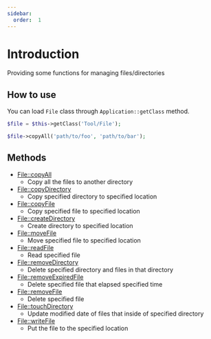 ```yaml
---
sidebar:
  order:  1
---
```


# Introduction

Providing some functions for managing files/directories

## How to use

You can load `File` class through `Application::getClass` method.

```php title="Controller"
$file = $this->getClass('Tool/File');

$file->copyAll('path/to/foo', 'path/to/bar');
```

## Methods

- [File::copyAll](/docs/fegg/library/file/methods/copyall)
  - Copy all the files to another directory
- [File::copyDirectory](/docs/fegg/library/file/methods/copydirectory)
  - Copy specified directory to specified location
- [File::copyFile](/docs/fegg/library/file/methods/copyfile)
  - Copy specified file to specified location
- [File::createDirectory](/docs/fegg/library/file/methods/createdirectory)
  - Create directory to specified location
- [File::moveFile](/docs/fegg/library/file/methods/movefile)
  - Move specified file to specified location
- [File::readFile](/docs/fegg/library/file/methods/readfile)
  - Read specified file
- [File::removeDirectory](/docs/fegg/library/file/methods/removedirectory)
  - Delete specified directory and files in that directory
- [File::removeExpiredFile](/docs/fegg/library/file/methods/removeexpiredfile)
  - Delete specified file that elapsed specified time
- [File::removeFile](/docs/fegg/library/file/methods/removefile)
  - Delete specified file
- [File::touchDirectory](/docs/fegg/library/file/methods/touchdirectory)
  - Update modified date of files that inside of specified directory
- [File::writeFile](/docs/fegg/library/file/methods/writefile)
  - Put the file to the specified location
